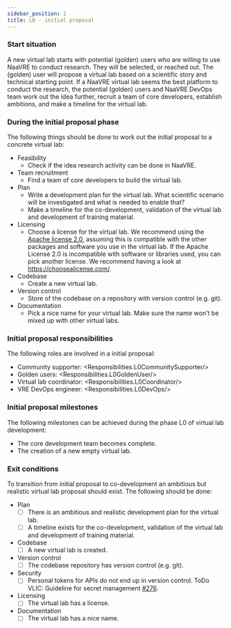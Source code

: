 ```yaml
---
sidebar_position: 1
title: L0 - initial proposal
---
```


### Start situation
A new virtual lab starts with potential (golden) users who are willing to use NaaVRE to conduct research.
They will be selected, or reached out. The (golden) user will propose a virtual lab based on a scientific story
and technical starting point.
If a NaaVRE virtual lab seems the best platform to conduct the research,
the potential (golden) users and NaaVRE DevOps team work out the idea further, recruit a team of core developers,
establish ambitions, and make a timeline for the virtual lab.

### During the initial proposal phase
The following things should be done to work out the initial proposal to a concrete virtual lab:

* Feasibility
  * Check if the idea research activity can be done in NaaVRE.
* Team recruitment
  * Find a team of core developers to build the virtual lab.
* Plan
  * Write a development plan for the virtual lab. What scientific scenario will be investigated and what is needed to enable that?
  * Make a timeline for the co-development, validation of the virtual lab and development of training material.
* Licensing
  * Choose a license for the virtual lab. We recommend using the [Apache license 2.0](https://choosealicense.com/licenses/apache-2.0/),
assuming this is compatible with the other packages and software you use in the virtual lab. If the Apache License 2.0 is incompatible with software or libraries used,
you can pick another license. We recommend having a look at https://choosealicense.com/.
* Codebase
  * Create a new virtual lab.
* Version control
  * Store of the codebase on a repository with version control (e.g. git).
* Documentation
  * Pick a nice name for your virtual lab. Make sure the name won't be mixed up with other virtual labs.

### Initial proposal responsibilities
The following roles are involved in a initial proposal:

* Community supporter: <Responsibilities.L0CommunitySupporter/>
* Golden users: <Responsibilities.L0GoldenUser/>
* Virtual lab coordinator: <Responsibilities.L0Coordinator/>
* VRE DevOps engineer: <Responsibilities.L0DevOps/>

### Initial proposal milestones
The following milestones can be achieved during the phase L0 of virtual lab development:

* The core development team becomes complete.
* The creation of a new empty virtual lab.

### Exit conditions
To transition from initial proposal to co-development an ambitious but realistic virtual lab proposal should exist.
The following should be done:

* Plan
  - [ ] There is an ambitious and realistic development plan for the virtual lab.
  - [ ] A timeline exists for the co-development, validation of the virtual lab and development of training material.
* Codebase
  - [ ] A new virtual lab is created.
* Version control
  - [ ] The codebase repository has version control (e.g. git).
* Security
  - [ ] Personal tokens for APIs do not end up in version control. ToDo VLIC: Guideline for secret management [#276](https://github.com/QCDIS/projects_overview/issues/276).
* Licensing
  - [ ] The virtual lab has a license.
* Documentation
  - [ ] The virtual lab has a nice name.